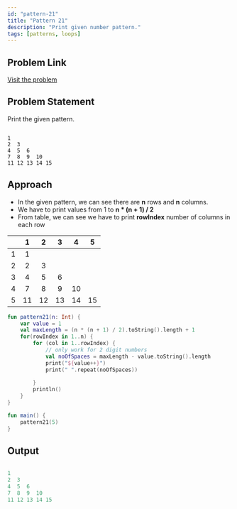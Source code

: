 ```yaml
---
id: "pattern-21"
title: "Pattern 21"
description: "Print given number pattern."
tags: [patterns, loops]
---
```


## Problem Link

[Visit the problem](https://github.com/kunal-kushwaha/DSA-Bootcamp-Java/blob/main/assignments/09-patterns.md)

## Problem Statement

Print the given pattern.

```text

1  
2  3  
4  5  6  
7  8  9  10 
11 12 13 14 15 

```

## Approach

- In the given pattern, we can see there are **n** rows and **n** columns.
- We have to print values from 1 to **n * (n + 1) / 2**
- From table, we can see we have to print **rowIndex** number of columns in each row

<TableWrapper rows="5" cols="5">

|       |   1   |   2   |   3   |   4   |   5   |
| :---: | :---: | :---: | :---: | :---: | :---: |
|   1   |   1   |       |       |       |       |
|   2   |   2   |   3   |       |       |       |
|   3   |   4   |   5   |   6   |       |       |
|   4   |   7   |   8   |   9   |  10   |       |
|   5   |  11   |  12   |  13   |  14   |  15   |

</TableWrapper>

<Tabs>
<TabItem value="kotlin" label="Kotlin">
<SolutionAuthor name="@msvhora"/>

```kt
fun pattern21(n: Int) {
    var value = 1
    val maxLength = (n * (n + 1) / 2).toString().length + 1
    for(rowIndex in 1..n) {
        for (col in 1..rowIndex) {
            // only work for 2 digit numbers
            val noOfSpaces = maxLength - value.toString().length
            print("${value++}")
            print(" ".repeat(noOfSpaces))
            
        }
        println()
    }
}

fun main() {    
    pattern21(5)
}

```

</TabItem>
</Tabs>

## Output

```kt

1  
2  3  
4  5  6  
7  8  9  10 
11 12 13 14 15 

```
